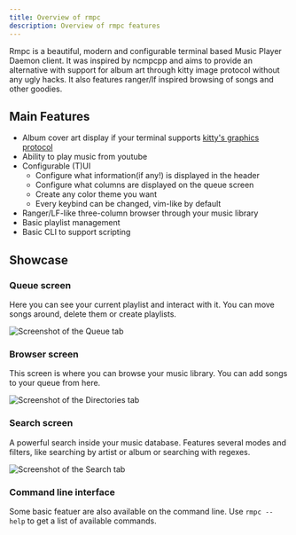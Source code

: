 ```yaml
---
title: Overview of rmpc
description: Overview of rmpc features
---
```



Rmpc is a beautiful, modern and configurable terminal based Music Player Daemon client. It was inspired by ncmpcpp
and aims to provide an alternative with support for album art through kitty image protocol without any ugly hacks.
It also features ranger/lf inspired browsing of songs and other goodies.

## Main Features

-   Album cover art display if your terminal supports [kitty's graphics protocol](https://sw.kovidgoyal.net/kitty/graphics-protocol.html)
-   Ability to play music from youtube
-   Configurable (T)UI
    -   Configure what information(if any!) is displayed in the header
    -   Configure what columns are displayed on the queue screen
    -   Create any color theme you want
    -   Every keybind can be changed, vim-like by default
-   Ranger/LF-like three-column browser through your music library
-   Basic playlist management
-   Basic CLI to support scripting

## Showcase


### Queue screen

Here you can see your current playlist and interact with it. You can move songs around, delete them or create playlists.

<Image src={queueImg} width={800} alt="Screenshot of the Queue tab" />

### Browser screen

This screen is where you can browse your music library. You can add songs to your queue from here.

<Image src={browserImg} width={800} alt="Screenshot of the Directories tab" />

### Search screen

A powerful search inside your music database. Features several modes and filters, like searching by artist or album
or searching with regexes.

<Image src={searchImg} width={800} alt="Screenshot of the Search tab" />

### Command line interface

Some basic featuer are also available on the command line. Use `rmpc --help` to get a list of available commands.

